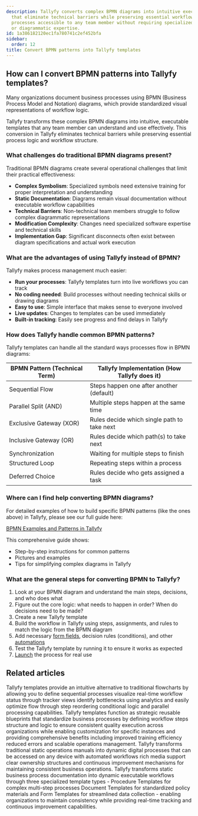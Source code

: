 ```yaml
---
description: Tallyfy converts complex BPMN diagrams into intuitive executable templates
  that eliminate technical barriers while preserving essential workflow logic making
  processes accessible to any team member without requiring specialized software knowledge
  or diagrammatic expertise.
id: 1a386182120ec1fa780741c2ef452bfa
sidebar:
  order: 12
title: Convert BPMN patterns into Tallyfy templates
---
```


## How can I convert BPMN patterns into Tallyfy templates?

Many organizations document business processes using BPMN (Business Process Model and Notation) diagrams, which provide standardized visual representations of workflow logic.

Tallyfy transforms these complex BPMN diagrams into intuitive, executable templates that any team member can understand and use effectively. This conversion in Tallyfy eliminates technical barriers while preserving essential process logic and workflow structure.

### What challenges do traditional BPMN diagrams present?

Traditional BPMN diagrams create several operational challenges that limit their practical effectiveness:

- **Complex Symbolism**: Specialized symbols need extensive training for proper interpretation and understanding
- **Static Documentation**: Diagrams remain visual documentation without executable workflow capabilities
- **Technical Barriers**: Non-technical team members struggle to follow complex diagrammatic representations
- **Modification Complexity**: Changes need specialized software expertise and technical skills
- **Implementation Gap**: Significant disconnects often exist between diagram specifications and actual work execution

### What are the advantages of using Tallyfy instead of BPMN?

Tallyfy makes process management much easier:
- **Run your processes**: Tallyfy templates turn into live workflows you can track
- **No coding needed**: Build processes without needing technical skills or drawing diagrams
- **Easy to use**: Simple interface that makes sense to everyone involved
- **Live updates**: Changes to templates can be used immediately
- **Built-in tracking**: Easily see progress and find delays in Tallyfy

### How does Tallyfy handle common BPMN patterns?

Tallyfy templates can handle all the standard ways processes flow in BPMN diagrams:

| BPMN Pattern (Technical Term) | Tallyfy Implementation (How Tallyfy does it) |
|-------------------------------|---------------------------------------------|
| Sequential Flow               | Steps happen one after another (default)     |
| Parallel Split (AND)          | Multiple steps happen at the same time       |
| Exclusive Gateway (XOR)       | Rules decide which single path to take next |
| Inclusive Gateway (OR)        | Rules decide which path(s) to take next    |
| Synchronization               | Waiting for multiple steps to finish         |
| Structured Loop               | Repeating steps within a process             |
| Deferred Choice               | Rules decide who gets assigned a task        |

### Where can I find help converting BPMN diagrams?

For detailed examples of how to build specific BPMN patterns (like the ones above) in Tallyfy, please see our full guide here:

[BPMN Examples and Patterns in Tallyfy](https://tallyfy.com/bpmn-examples-and-patterns)

This comprehensive guide shows:
- Step-by-step instructions for common patterns
- Pictures and examples
- Tips for simplifying complex diagrams in Tallyfy

### What are the general steps for converting BPMN to Tallyfy?

1. Look at your BPMN diagram and understand the main steps, decisions, and who does what
2. Figure out the core logic: what needs to happen in order? When do decisions need to be made?
3. Create a new Tallyfy template
4. Build the workflow in Tallyfy using steps, assignments, and rules to match the logic from the BPMN diagram
5. Add necessary [form fields](/products/pro/tracking-and-tasks/tasks/what-are-form-fields-in-tallyfy/), decision rules (conditions), and other [automations](/products/pro/documenting/templates/automations/)
6. Test the Tallyfy template by running it to ensure it works as expected
7. [Launch](/products/pro/launching/) the process for real use


## Related articles
<CardGrid>
<LinkTitleCard header="<b>Process Improvement > Understand process flow without flowcharts</b>" href="/products/pro/tutorials/how-to/process-improvement/understanding-process-flow-without-complex-flowcharts/" > Tallyfy templates provide an intuitive alternative to traditional flowcharts by allowing you to define sequential processes visualize real-time workflow status through tracker views identify bottlenecks using analytics and easily optimize flow through step reordering conditional logic and parallel processing capabilities. </LinkTitleCard>
<LinkTitleCard header="<b>Documenting > Templates</b>" href="/products/pro/documenting/templates/" > Tallyfy templates function as strategic reusable blueprints that standardize business processes by defining workflow steps structure and logic to ensure consistent quality execution across organizations while enabling customization for specific instances and providing comprehensive benefits including improved training efficiency reduced errors and scalable operations management. </LinkTitleCard>
<LinkTitleCard header="<b>How To > Build an effective operations manual</b>" href="/products/pro/tutorials/how-to/build-effective-operations-manual/" > Tallyfy transforms traditional static operations manuals into dynamic digital processes that can be accessed on any device with automated workflows rich media support clear ownership structures and continuous improvement mechanisms for maintaining consistent business operations. </LinkTitleCard>
<LinkTitleCard header="<b>Pro > Essentials</b>" href="/products/pro/documenting/" > Tallyfy transforms static business process documentation into dynamic executable workflows through three specialized template types - Procedure Templates for complex multi-step processes Document Templates for standardized policy materials and Form Templates for streamlined data collection - enabling organizations to maintain consistency while providing real-time tracking and continuous improvement capabilities. </LinkTitleCard>
</CardGrid>